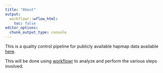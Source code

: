```yaml
---
title: "About"
output:
  workflowr::wflow_html:
    toc: false
editor_options:
  chunk_output_type: console
---
```


This is a quality control pipeline for publicly available hapmap data available [here](ftp://ftp.ncbi.nlm.nih.gov/hapmap/genotypes/hapmap3/plink_format/draft_2). 

This will be done using [workflowr](https://github.com/jdblischak/workflowr) to analyze and perform the various steps involved. 
